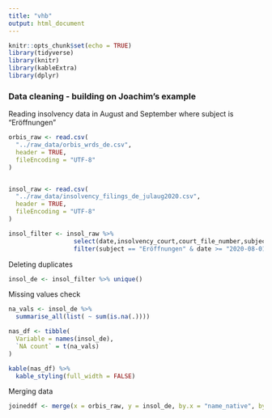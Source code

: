 ---
title: "vhb"
output: html_document
---

```{r setup, include=FALSE}
knitr::opts_chunk$set(echo = TRUE)
library(tidyverse)
library(knitr)
library(kableExtra)
library(dplyr)
```


### Data cleaning - building on Joachim's example

Reading insolvency data in August and September where subject is "Eröffnungen"

```{r readData}

orbis_raw <- read.csv(
  "../raw_data/orbis_wrds_de.csv", 
  header = TRUE,
  fileEncoding = "UTF-8"
)


insol_raw <- read.csv(
  "../raw_data/insolvency_filings_de_julaug2020.csv",
  header = TRUE, 
  fileEncoding = "UTF-8"
)

insol_filter <- insol_raw %>%
                  select(date,insolvency_court,court_file_number,subject,name_debtor,domicile_debtor) %>%
                  filter(subject == "Eröffnungen" & date >= "2020-08-01" & date <= "2020-09-30")
```

Deleting duplicates

```{r deleteDups}
insol_de <- insol_filter %>% unique()
```

Missing values check

```{r displayNAs}
na_vals <- insol_de %>%
  summarise_all(list( ~ sum(is.na(.))))

nas_df <- tibble(
  Variable = names(insol_de),
  `NA count` = t(na_vals)
)

kable(nas_df) %>% 
  kable_styling(full_width = FALSE)
```



Merging data 
```{r datamerge}

joineddf <- merge(x = orbis_raw, y = insol_de, by.x = "name_native", by.y = "name_debtor")
```





